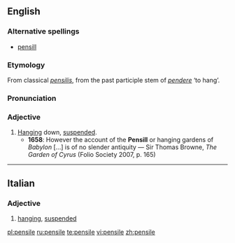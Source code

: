 ==English==

===Alternative spellings===
*[[pensill]] {{obsolete}}

===Etymology===
From classical {{L.}} ''[[pensilis]]'', from the past participle stem of ''[[pendere]]'' ‘to hang’.

===Pronunciation===
{{IPA|/ˈpɛnsaɪl/}}

===Adjective===
{{en-adj}}

# [[hanging|Hanging]] down, [[suspended]].
#*'''1658''': However the account of the '''Pensill''' or hanging gardens of ''Babylon'' [...] is of no slender antiquity — Sir Thomas Browne, ''The Garden of Cyrus'' (Folio Society 2007, p. 165)

----

==Italian==

===Adjective===
{{it-adj|pensil|e|i}}

# [[hanging]], [[suspended]]

[[pl:pensile]]
[[ru:pensile]]
[[te:pensile]]
[[vi:pensile]]
[[zh:pensile]]